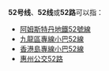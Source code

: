 {{线路名消歧义}}
'''52号线'''、'''52线'''或'''52路'''可以指：
* [[阿姆斯特丹地鐵52號線|阿姆斯特丹地鐵52號線]]
* [[九龍區專線小巴52線|九龍區專線小巴52線]]
* [[香港島專線小巴52線|香港島專線小巴52線]]
* [[惠州公交52路|惠州公交52路]]

{{disambig|cat=四字路线名消歧义}}
